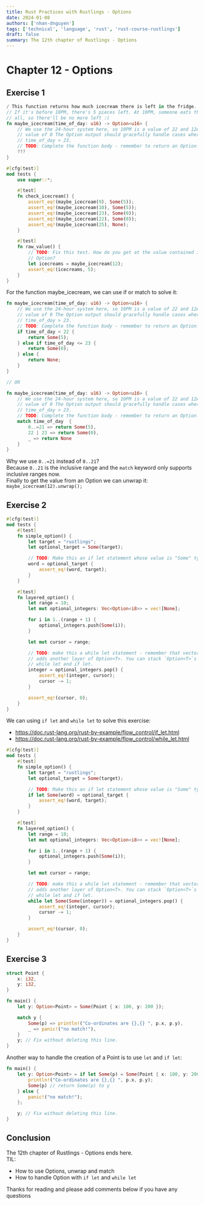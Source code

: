 ```yaml
---
title: Rust Practices with Rustlings - Options
date: 2024-01-08
authors: ['nhan-dnguyen']
tags: ['technical', 'language', 'rust', 'rust-course-rustlings']
draft: false
summary: The 12th chapter of Rustlings - Options
---
```


# Chapter 12 - Options

## Exercise 1

```rust
/ This function returns how much icecream there is left in the fridge.
// If it's before 10PM, there's 5 pieces left. At 10PM, someone eats them
// all, so there'll be no more left :(
fn maybe_icecream(time_of_day: u16) -> Option<u16> {
    // We use the 24-hour system here, so 10PM is a value of 22 and 12AM is a
    // value of 0 The Option output should gracefully handle cases where
    // time_of_day > 23.
    // TODO: Complete the function body - remember to return an Option!
    ???
}

#[cfg(test)]
mod tests {
    use super::*;

    #[test]
    fn check_icecream() {
        assert_eq!(maybe_icecream(9), Some(5));
        assert_eq!(maybe_icecream(10), Some(5));
        assert_eq!(maybe_icecream(23), Some(0));
        assert_eq!(maybe_icecream(22), Some(0));
        assert_eq!(maybe_icecream(25), None);
    }

    #[test]
    fn raw_value() {
        // TODO: Fix this test. How do you get at the value contained in the
        // Option?
        let icecreams = maybe_icecream(12);
        assert_eq!(icecreams, 5);
    }
}
```

For the function maybe_icecream, we can use if or match to solve it:

```rust
fn maybe_icecream(time_of_day: u16) -> Option<u16> {
    // We use the 24-hour system here, so 10PM is a value of 22 and 12AM is a 
    // value of 0 The Option output should gracefully handle cases where
    // time_of_day > 23.
    // TODO: Complete the function body - remember to return an Option!
    if time_of_day < 22 {
        return Some(5);
    } else if time_of_day <= 23 {
        return Some(0);
    } else {
        return None;
    }
}

// OR

fn maybe_icecream(time_of_day: u16) -> Option<u16> {
    // We use the 24-hour system here, so 10PM is a value of 22 and 12AM is a
    // value of 0 The Option output should gracefully handle cases where
    // time_of_day > 23.
    // TODO: Complete the function body - remember to return an Option!
    match time_of_day  {
        0..=21 => return Some(5),
        22 | 23 => return Some(0),
        _ => return None
    }
}
```

Why we use `0..=21` instead of `0..21`? <br />
Because `0..21` is the inclusive range and the `match` keyword only supports inclusive ranges now. <br />
Finally to get the value from an Option we can unwrap it: `maybe_icecream(12).unwrap();`


## Exercise 2

```rust
#[cfg(test)]
mod tests {
    #[test]
    fn simple_option() {
        let target = "rustlings";
        let optional_target = Some(target);

        // TODO: Make this an if let statement whose value is "Some" type
        word = optional_target {
            assert_eq!(word, target);
        }
    }

    #[test]
    fn layered_option() {
        let range = 10;
        let mut optional_integers: Vec<Option<i8>> = vec![None];

        for i in 1..(range + 1) {
            optional_integers.push(Some(i));
        }

        let mut cursor = range;

        // TODO: make this a while let statement - remember that vector.pop also
        // adds another layer of Option<T>. You can stack `Option<T>`s into
        // while let and if let.
        integer = optional_integers.pop() {
            assert_eq!(integer, cursor);
            cursor -= 1;
        }

        assert_eq!(cursor, 0);
    }
}
```

We can using `if let` and `while let` to solve this exercise:
- https://doc.rust-lang.org/rust-by-example/flow_control/if_let.html
- https://doc.rust-lang.org/rust-by-example/flow_control/while_let.html

```rust
#[cfg(test)]
mod tests {
    #[test]
    fn simple_option() {
        let target = "rustlings";
        let optional_target = Some(target);

        // TODO: Make this an if let statement whose value is "Some" type
        if let Some(word) = optional_target {
            assert_eq!(word, target);
        }
    }

    #[test]
    fn layered_option() {
        let range = 10;
        let mut optional_integers: Vec<Option<i8>> = vec![None];

        for i in 1..(range + 1) {
            optional_integers.push(Some(i));
        }

        let mut cursor = range;

        // TODO: make this a while let statement - remember that vector.pop also
        // adds another layer of Option<T>. You can stack `Option<T>`s into
        // while let and if let.
        while let Some(Some(integer)) = optional_integers.pop() {
            assert_eq!(integer, cursor);
            cursor -= 1;
        }

        assert_eq!(cursor, 0);
    }
}

```

## Exercise 3

```rust
struct Point {
    x: i32,
    y: i32,
}

fn main() {
    let y: Option<Point> = Some(Point { x: 100, y: 200 });

    match y {
        Some(p) => println!("Co-ordinates are {},{} ", p.x, p.y),
        _ => panic!("no match!"),
    }
    y; // Fix without deleting this line.
}

```

Another way to handle the creation of a Point is to use `let` and `if let`:

```rust
fn main() {
    let y: Option<Point> = if let Some(p) = Some(Point { x: 100, y: 200 }) {
        println!("Co-ordinates are {},{} ", p.x, p.y);
        Some(p) // return Some(p) to y
    } else {
        panic!("no match!");
    };

    y; // Fix without deleting this line.
}
```

## Conclusion

The 12th chapter of Rustlings - Options ends here. <br />
TIL:

- How to use Options, unwrap and match
- How to handle Option with `if let` and `while let`

Thanks for reading and please add comments below if you have any questions
